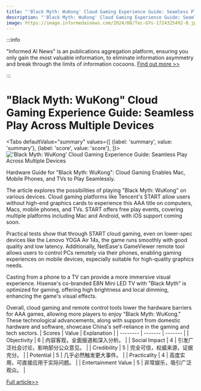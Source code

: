 ```yaml
---
title: "'Black Myth: WuKong' Cloud Gaming Experience Guide: Seamless Play Across Multiple Devices"
description: "'Black Myth: WuKong' Cloud Gaming Experience Guide: Seamless Play Across Multiple Devices"
image: https://image.informedainews.com/2024/08/Tec-GYs-1724325492-0.jpg
---
```



:::info

"Informed AI News" is an publications aggregation platform, ensuring you only gain the most valuable information, to eliminate information asymmetry and break through the limits of information cocoons.  [Find out more >>](/)

:::

# "Black Myth: WuKong" Cloud Gaming Experience Guide: Seamless Play Across Multiple Devices


<Tabs
	defaultValue="summary"
	values={[
	{label: 'summary', value: 'summary'},
	{label: 'score', value: 'score'},
]}>
<TabItem value="summary">
<img
  src="https://image.informedainews.com/2024/08/Tec-GYs-1724325492-0.jpg"
  alt="'Black Myth: WuKong' Cloud Gaming Experience Guide: Seamless Play Across Multiple Devices"
/>



Hardware Guide for "Black Myth: WuKong": Cloud Gaming Enables Mac, Mobile Phones, and TVs to Play Seamlessly.

The article explores the possibilities of playing "Black Myth: WuKong" on various devices. Cloud gaming platforms like Tencent's START allow users without high-end graphics cards to experience this AAA title on computers, Macs, mobile phones, and TVs. START offers free play events, covering multiple platforms including Mac and Android, with iOS support coming soon.

Practical tests show that through START cloud gaming, even on lower-spec devices like the Lenovo YOGA Air 14s, the game runs smoothly with good quality and low latency. Additionally, NetEase's GameViewer remote tool allows users to control PCs remotely via their phones, enabling gaming experiences on mobile devices, especially suitable for high-quality graphics needs.

Casting from a phone to a TV can provide a more immersive visual experience. Hisense's co-branded E8N Mini LED TV with "Black Myth" is optimized for gaming, offering high brightness and local dimming, enhancing the game's visual effects.

Overall, cloud gaming and remote control tools lower the hardware barriers for AAA games, allowing more players to enjoy "Black Myth: WuKong." These technological advancements, along with support from domestic hardware and software, showcase China's self-reliance in the gaming and tech sectors.
</TabItem>
<TabItem value="score">
	| Scores     | Value   | Explanation |
	| -------- | ------- | ------- |
	| Objectivity  | 6    | 内容客观，全面报道和深入分析。    |
	| Social Impact | 4     | 引发广泛社会讨论，影响部分公众意见。    |
	| Credibility    | 5    | 完全可信，权威来源，证据充分。    |
	| Potential    | 5    | 几乎必然触发更大事件。    |
	| Practicality    | 4    | 高度实用，可直接应用于实际问题。    |
	| Entertainment Value    | 5    | 非常娱乐，吸引广泛观众。    |
</TabItem>
</Tabs>

[Full article>>](https://www.36kr.com/p/2916752223804544)
